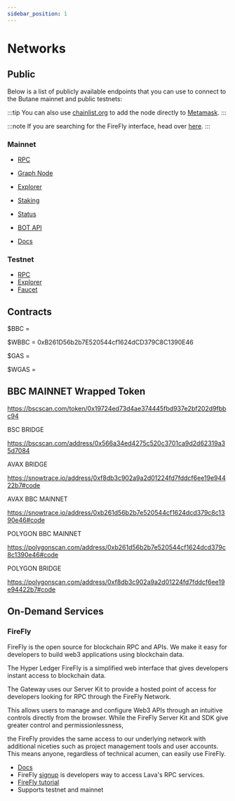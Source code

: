 ```yaml
---
sidebar_position: 1
---
```


# Networks

## Public 

Below is a list of publicly available endpoints that you can use to connect to the Butane mainnet and
public testnets:

:::tip
You can also use [chainlist.org](https://chainlist.org/) to add the node directly to [Metamask](./../../use/connect-your-wallet/metamask#automatic-import).
:::

:::note
If you are searching for the FireFly interface, head over [here](https://butane.tech).
:::

### Mainnet

- [RPC](https://mainnet-rpc.bbcscan.io)     
- [Graph Node](https://thegraph.bbcscan.io)

- [Explorer](https://bbcscan.io)
- [Staking](https://staking.bbcscan.io)
- [Status](https://status.bbcscan.io) 
- [BOT API](https://bot.bbcscan.io)
- [Docs](https://docs.bbcscan.io)  


### Testnet

- [RPC](https://testnet-rpc.bbcscan.io)
- [Explorer](https://testnet.bbcscan.io)
- [Faucet](https://faucet.bbcscan.io)

## Contracts 

$BBC = 

$WBBC = 0xB261D56b2b7E520544cf1624dCD379C8C1390E46

$GAS =

$WGAS = 

## BBC MAINNET Wrapped Token 

https://bscscan.com/token/0x19724ed73d4ae374445fbd937e2bf202d9fbbc94

BSC BRIDGE

https://bscscan.com/address/0x566a34ed4275c520c3701ca9d2d62319a35d7084

AVAX BRIDGE

https://snowtrace.io/address/0xf8db3c902a9a2d01224fd7fddcf6ee19e94422b7#code

AVAX BBC MAINNET

https://snowtrace.io/address/0xb261d56b2b7e520544cf1624dcd379c8c1390e46#code

POLYGON BBC MAINNET

https://polygonscan.com/address/0xb261d56b2b7e520544cf1624dcd379c8c1390e46#code

POLYGON BRIDGE

https://polygonscan.com/address/0xf8db3c902a9a2d01224fd7fddcf6ee19e94422b7#code



## On-Demand Services

### FireFly

FireFly is the open source for blockchain RPC and APIs. We make it easy for developers to build web3 applications using blockchain data.

The Hyper Ledger FireFly is a simplified web interface that gives developers instant access to blockchain data. 

The Gateway uses our Server Kit to provide a hosted point of access for developers looking for RPC through the FireFly Network. 

This allows users to manage and configure Web3 APIs through an intuitive controls directly from the browser. While the FireFly Server Kit and SDK give greater control and permissionlessness, 

the FireFly provides the same access to our underlying network with additional niceties such as project management tools and user accounts. This means anyone, regardless of technical acumen, can easily use FireFly.

- [Docs](https://hyperledger.github.io/firefly/v1.2.0/tutorials/)
- FireFly [signup](https://butane.tech/) is developers way to access Lava's RPC services.
- [FireFly tutorial](https://hyperledger.github.io/firefly/v1.2.0/gettingstarted/)
- Supports testnet and mainnet
